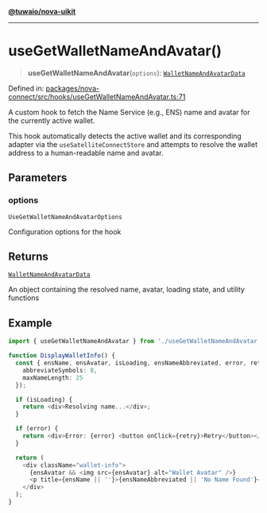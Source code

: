 [**@tuwaio/nova-uikit**](../../../../README.md)

***

# useGetWalletNameAndAvatar()

> **useGetWalletNameAndAvatar**(`options`): [`WalletNameAndAvatarData`](../interfaces/WalletNameAndAvatarData.md)

Defined in: [packages/nova-connect/src/hooks/useGetWalletNameAndAvatar.ts:71](https://github.com/TuwaIO/nova-uikit/blob/7f0ff6ef37314bbc0683c9566de3b0a1bfe718dc/packages/nova-connect/src/hooks/useGetWalletNameAndAvatar.ts#L71)

A custom hook to fetch the Name Service (e.g., ENS) name and avatar
for the currently active wallet.

This hook automatically detects the active wallet and its corresponding
adapter via the `useSatelliteConnectStore` and attempts to resolve the
wallet address to a human-readable name and avatar.

## Parameters

### options

`UseGetWalletNameAndAvatarOptions`

Configuration options for the hook

## Returns

[`WalletNameAndAvatarData`](../interfaces/WalletNameAndAvatarData.md)

An object containing the resolved name, avatar, loading state, and utility functions

## Example

```typescript
import { useGetWalletNameAndAvatar } from './useGetWalletNameAndAvatar';

function DisplayWalletInfo() {
  const { ensName, ensAvatar, isLoading, ensNameAbbreviated, error, retry } = useGetWalletNameAndAvatar({
    abbreviateSymbols: 8,
    maxNameLength: 25
  });

  if (isLoading) {
    return <div>Resolving name...</div>;
  }

  if (error) {
    return <div>Error: {error} <button onClick={retry}>Retry</button></div>;
  }

  return (
    <div className="wallet-info">
      {ensAvatar && <img src={ensAvatar} alt="Wallet Avatar" />}
      <p title={ensName || ''}>{ensNameAbbreviated || 'No Name Found'}</p>
    </div>
  );
}
```
